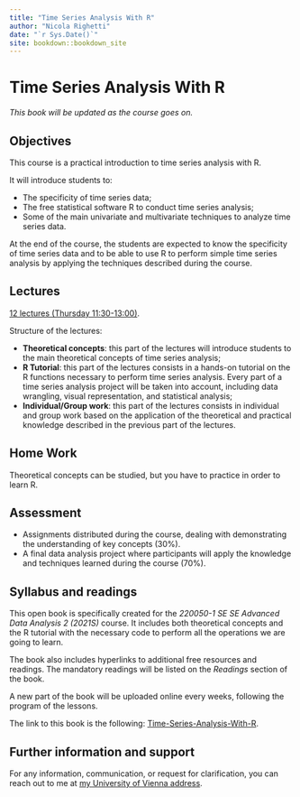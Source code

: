 ```yaml
--- 
title: "Time Series Analysis With R"
author: "Nicola Righetti"
date: "`r Sys.Date()`"
site: bookdown::bookdown_site
---
```


# Time Series Analysis With R

*This book will be updated as the course goes on.*

## Objectives

This course is a practical introduction to time series analysis with R. 

It will introduce students to:

*   The specificity of time series data;
*   The free statistical software R to conduct time series analysis;
*   Some of the main univariate and multivariate techniques to analyze time series data.

At the end of the course, the students are expected to know the specificity of time series data and to be able to use R to perform simple time series analysis by applying the techniques described during the course.

## Lectures

[12 lectures (Thursday 11:30-13:00)](https://ufind.univie.ac.at/de/course.html?lv=220050&semester=2021S).

Structure of the lectures:

*   **Theoretical concepts**: this part of the lectures will introduce students to the main theoretical concepts of time series analysis;
*   **R Tutorial**: this part of the lectures consists in a hands-on tutorial on the R functions necessary to perform time series analysis. Every part of a time series analysis project will be taken into account, including data wrangling, visual representation, and statistical analysis;
*   **Individual/Group work**: this part of the lectures consists in individual and group work based on the application of the theoretical and practical knowledge described in the previous part of the lectures.

## Home Work

Theoretical concepts can be studied, but you have to practice in order to learn R.

## Assessment 

*   Assignments distributed during the course, dealing with demonstrating the understanding of key concepts (30%).
*   A final data analysis project where participants will apply the knowledge and techniques learned during the course (70%).

## Syllabus and readings

This open book is specifically created for the *220050-1 SE SE Advanced Data Analysis 2 (2021S)* course. It includes both theoretical concepts and the R tutorial with the necessary code to perform all the operations we are going to learn. 

The book also includes hyperlinks to additional free resources and readings. 
The mandatory readings will be listed on the *Readings* section of the book.

A new part of the book will be uploaded online every weeks, following the program of the lessons. 

The link to this book is the following: [Time-Series-Analysis-With-R](https://nicolarighetti.github.io/Time-Series-Analysis-With-R/).

## Further information and support
For any information, communication, or request for clarification, you can reach out to me at [my University of Vienna address](https://ufind.univie.ac.at/de/person.html?id=113451).

